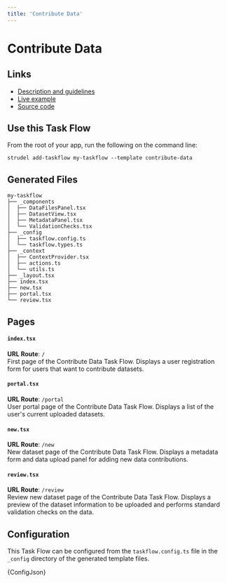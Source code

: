 ```yaml
---
title: 'Contribute Data'
---
```



# Contribute Data

## Links

- [Description and guidelines](https://strudel.science/design-system/task-flows/contribute-data/)
- [Live example](https://strudel.science/strudel-kit/#/contribute-data)
- [Source code](https://github.com/strudel-science/strudel-kit/tree/main/strudel-taskflows/src/pages/contribute-data)

## Use this Task Flow

From the root of your app, run the following on the command line:

```
strudel add-taskflow my-taskflow --template contribute-data
```

## Generated Files

```
my-taskflow
├── _components
│  ├── DataFilesPanel.tsx
│  ├── DatasetView.tsx
│  ├── MetadataPanel.tsx
│  └── ValidationChecks.tsx
├── _config
│  ├── taskflow.config.ts
│  └── taskflow.types.ts
├── _context
│  ├── ContextProvider.tsx
│  ├── actions.ts
│  └── utils.ts
├── _layout.tsx
├── index.tsx
├── new.tsx
├── portal.tsx
└── review.tsx
```

## Pages

#### `index.tsx`

**URL Route**: `/`  
First page of the Contribute Data Task Flow. Displays a user registration form for users that want to contribute datasets.

#### `portal.tsx`

**URL Route**: `/portal`  
User portal page of the Contribute Data Task Flow. Displays a list of the user's current uploaded datasets.

#### `new.tsx`

**URL Route**: `/new`  
New dataset page of the Contribute Data Task Flow. Displays a metadata form and data upload panel for adding new data contributions. 

#### `review.tsx`

**URL Route**: `/review`  
Review new dataset page of the Contribute Data Task Flow. Displays a preview of the dataset information to be uploaded and performs standard validation checks on the data.

## Configuration

This Task Flow can be configured from the `taskflow.config.ts` file in the `_config` directory of the generated template files.

<CodeBlock language="ts">{ConfigJson}</CodeBlock>